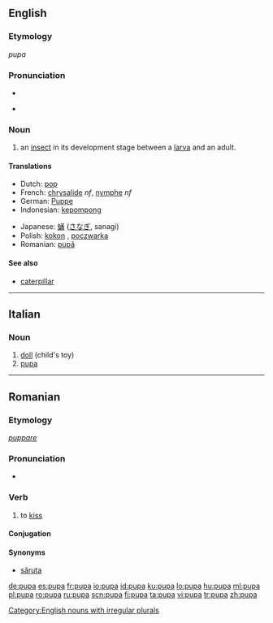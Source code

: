 ==English==

===Etymology===
{{etyl|la}} ''pupa''

===Pronunciation===
* {{audio|en-us-pupa.ogg|Audio (US)}}

* {{rhymes|uːpə}}

===Noun===
{{en-noun|pl=pupae|pl2=pupas}}

# an [[insect]] in its development stage between a [[larva]] and an adult.

====Translations====
{{trans-top|insect}}
* Dutch: [[pop]] {{f}}
* French: [[chrysalide]] ''nf'', [[nymphe]] ''nf''
* German: [[Puppe]] {{f}}
* Indonesian: [[kepompong]]
{{trans-mid}}
* Japanese: [[蛹]] ([[さなぎ]], sanagi)
* Polish: [[kokon]] {{m}}, [[poczwarka]] {{f}}
* Romanian: [[pupă]] {{f}}
{{trans-bottom}}

====See also====
* [[caterpillar]]

[[Category:English nouns with irregular plurals]]

----

==Italian==

===Noun===
{{it-noun|pup|f|a|e}}

# [[doll]] (child's toy)
# [[#English|pupa]]

----

==Romanian==

===Etymology===
{{etyl|la|ro}} ''[[puppare]]''

===Pronunciation===
* {{IPA|[pu'pa]|lang=ro}}

===Verb===
{{ro-verb-old|1}}

# {{informal|transitive|or reflexive with accusative|lang=ro}} to [[kiss]]

====Conjugation====
{{ro-conj-a|pup}}

====Synonyms====
* [[săruta]]

[[de:pupa]]
[[es:pupa]]
[[fr:pupa]]
[[io:pupa]]
[[id:pupa]]
[[ku:pupa]]
[[lo:pupa]]
[[hu:pupa]]
[[ml:pupa]]
[[pl:pupa]]
[[ro:pupa]]
[[ru:pupa]]
[[scn:pupa]]
[[fi:pupa]]
[[ta:pupa]]
[[vi:pupa]]
[[tr:pupa]]
[[zh:pupa]]